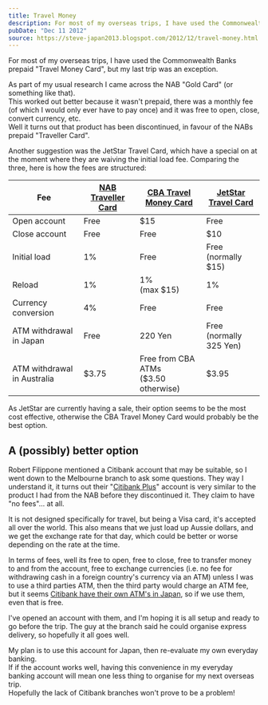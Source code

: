 ```yaml
---
title: Travel Money
description: For most of my overseas trips, I have used the Commonwealth Banks prepaid "Travel Money Card", but my last trip was an exception.   As par...
pubDate: "Dec 11 2012"
source: https://steve-japan2013.blogspot.com/2012/12/travel-money.html
---
```


For most of my overseas trips, I have used the Commonwealth Banks prepaid "Travel Money Card", but my last trip was an exception.

As part of my usual research I came across the NAB "Gold Card" (or something like that).  
This worked out better because it wasn't prepaid, there was a monthly fee (of which I would only ever have to pay once) and it was free to open, close, convert currency, etc.  
Well it turns out that product has been discontinued, in favour of the NABs prepaid "Traveller Card".

Another suggestion was the JetStar Travel Card, which have a special on at the moment where they are waiving the initial load fee. Comparing the three, here is how the fees are structured:

| Fee                         | [NAB Traveller Card](http://www.nab.com.au/wps/wcm/connect/nab/nab/home/Personal_Finance/1/5/9/) | [CBA Travel Money Card](http://www.commbank.com.au/personal/international/travel-money-card.html) | [JetStar Travel Card](http://www.jetstar.com/au/en/travelcards/home) |
| --------------------------- | ------------------------------------------------------------------------------------------------ | ------------------------------------------------------------------------------------------------- | -------------------------------------------------------------------- |
| Open account                | Free                                                                                             | $15                                                                                               | Free                                                                 |
| Close account               | Free                                                                                             | Free                                                                                              | $10                                                                  |
| Initial load                | 1%                                                                                               | Free                                                                                              | Free<br />(normally $15)                                             |
| Reload                      | 1%                                                                                               | 1%<br />(max $15)                                                                                 | 1%                                                                   |
| Currency conversion         | 4%                                                                                               | Free                                                                                              | Free                                                                 |
| ATM withdrawal in Japan     | Free                                                                                             | 220 Yen                                                                                           | Free<br />(normally 325 Yen)                                         |
| ATM withdrawal in Australia | $3.75                                                                                            | Free from CBA ATMs<br />($3.50 otherwise)                                                         | $3.95                                                                |

As JetStar are currently having a sale, their option seems to be the most cost effective, otherwise the CBA Travel Money Card would probably be the best option.

## A (possibly) better option

Robert Filippone mentioned a Citibank account that may be suitable, so I went down to the Melbourne branch to ask some questions. They way I understand it, it turns out their "[Citibank Plus](http://www.citibank.com.au/aus/banking/everyday_banking/citibank_plus.htm)" account is very similar to the product I had from the NAB before they discontinued it. They claim to have "no fees"... at all.

It is not designed specifically for travel, but being a Visa card, it's accepted all over the world. This also means that we just load up Aussie dollars, and we get the exchange rate for that day, which could be better or worse depending on the rate at the time.

In terms of fees, well its free to open, free to close, free to transfer money to and from the account, free to exchange currencies (i.e. no fee for withdrawing cash in a foreign country's currency via an ATM) unless I was to use a third parties ATM, then the third party would charge an ATM fee, but it seems [Citibank have their own ATM's in Japan](http://www.citibank.co.jp/en/banking/branch_atm/index.html), so if we use them, even that is free.

I've opened an account with them, and I'm hoping it is all setup and ready to go before the trip. The guy at the branch said he could organise express delivery, so hopefully it all goes well.

My plan is to use this account for Japan, then re-evaluate my own everyday banking.  
If if the account works well, having this convenience in my everyday banking account will mean one less thing to organise for my next overseas trip.  
Hopefully the lack of Citibank branches won't prove to be a problem!
